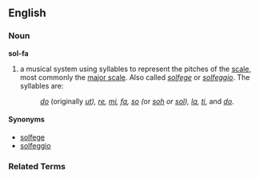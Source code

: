==English==
===Noun===
'''sol-fa'''

# a musical system using syllables to represent the pitches of the [[scale]], most commonly the [[major scale]].  Also called ''[[solfege]]'' or ''[[solfeggio]]''.  The syllables are:
#: ''[[do]]'' (originally ''[[ut]]), [[re]], [[mi]], [[fa]], [[so]] (''or '' [[soh]] or [[sol]]), [[la]], [[ti]]'', and ''[[do]]''.

====Synonyms====
*[[solfege]]
*[[solfeggio]]

===Related Terms===